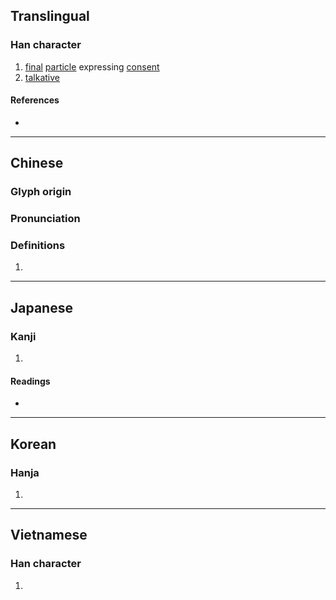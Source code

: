 {{character info/new}}
==Translingual==

===Han character===
{{Han char|rn=30|rad=口|as=05|sn=8|four=|canj=RPT|ids=⿰口世}}

# [[final]] [[particle]] expressing [[consent]]
# [[talkative]]

====References====
* {{Han ref|kx=0182.060|dkj=03449|dj=0401.080|hdz=10598.020|uh=546D|ud=21613}}

----

==Chinese==
{{zh-forms}}

===Glyph origin===
{{Han etym}}

===Pronunciation===
{{zh-pron
|m=yì
|c=jai6
|mc=y
|oc=y
|cat=
}}

===Definitions===
{{zh-hanzi}}

# {{rfdef|zh}}

----

==Japanese==

===Kanji===
{{ja-kanji|grade=|rs=口05}}

# {{defn|lang=ja|sort=口05}}

====Readings====
* {{ja-readings|on=[[えい]] (ei), [[せつ]] (setsu), [[せち]] (sechi)|kun=[[しゃべる]] (shaberu), [[たのしむ]] (tanoshimu)}}

----

==Korean==

===Hanja===
{{ko-hanja|hangeul=예|rv=ye|mr=ye|y=yey}}

# {{defn|lang=ko|sort=口05}}

----

==Vietnamese==

===Han character===
{{vi-hantu|thé|rs=口05}}

# {{defn|lang=vi|sort=口05}}